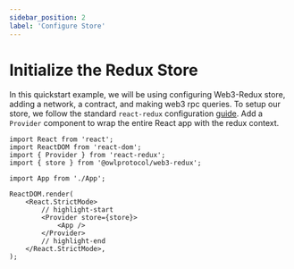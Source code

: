 ```yaml
---
sidebar_position: 2
label: 'Configure Store'
---
```


# Initialize the Redux Store

In this quickstart example, we will be using configuring Web3-Redux store, adding a network, a contract, and making web3 rpc queries.
To setup our store, we follow the standard `react-redux` configuration [guide](https://redux.js.org/usage/configuring-your-store). Add a `Provider` component to wrap the entire React app with the redux context.

```tsx title="src/index.tsx" showLineNumbers
import React from 'react';
import ReactDOM from 'react-dom';
import { Provider } from 'react-redux';
import { store } from '@owlprotocol/web3-redux';

import App from './App';

ReactDOM.render(
    <React.StrictMode>
        // highlight-start
        <Provider store={store}>
            <App />
        </Provider>
        // highlight-end
    </React.StrictMode>,
);
```
